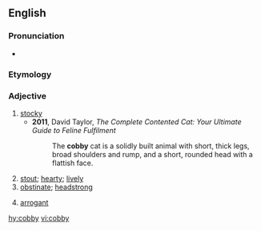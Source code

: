 ==English==

===Pronunciation===
* {{IPA|/ˈkɒbi/|lang=en}}

===Etymology===
{{suffix|cob|y|lang=en}}

===Adjective===
{{en-adj}}

# [[stocky]]
#* '''2011''', David Taylor, ''The Complete Contented Cat: Your Ultimate Guide to Feline Fulfilment''
#*: The '''cobby''' cat is a solidly built animal with short, thick legs, broad shoulders and rump, and a short, rounded head with a flattish face.
# [[stout]]; [[hearty]]; [[lively]]
# [[obstinate]]; [[headstrong]]
#: {{rfquotek|Brockett}}
# [[arrogant]]

[[hy:cobby]]
[[vi:cobby]]
